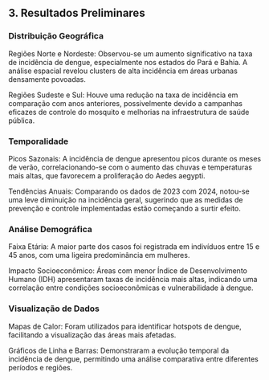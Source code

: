 ## 3. Resultados Preliminares

### Distribuição Geográfica

Regiões Norte e Nordeste: Observou-se um aumento significativo na taxa de incidência de dengue, especialmente nos estados do Pará e Bahia. A análise espacial revelou clusters de alta incidência em áreas urbanas densamente povoadas.

Regiões Sudeste e Sul: Houve uma redução na taxa de incidência em comparação com anos anteriores, possivelmente devido a campanhas eficazes de controle do mosquito e melhorias na infraestrutura de saúde pública.

### Temporalidade

Picos Sazonais: A incidência de dengue apresentou picos durante os meses de verão, correlacionando-se com o aumento das chuvas e temperaturas mais altas, que favorecem a proliferação do Aedes aegypti.

Tendências Anuais: Comparando os dados de 2023 com 2024, notou-se uma leve diminuição na incidência geral, sugerindo que as medidas de prevenção e controle implementadas estão começando a surtir efeito.

### Análise Demográfica

Faixa Etária: A maior parte dos casos foi registrada em indivíduos entre 15 e 45 anos, com uma ligeira predominância em mulheres.

Impacto Socioeconômico: Áreas com menor Índice de Desenvolvimento Humano (IDH) apresentaram taxas de incidência mais altas, indicando uma correlação entre condições socioeconômicas e vulnerabilidade à dengue.

### Visualização de Dados

Mapas de Calor: Foram utilizados para identificar hotspots de dengue, facilitando a visualização das áreas mais afetadas.



Gráficos de Linha e Barras: Demonstraram a evolução temporal da incidência de dengue, permitindo uma análise comparativa entre diferentes períodos e regiões.
